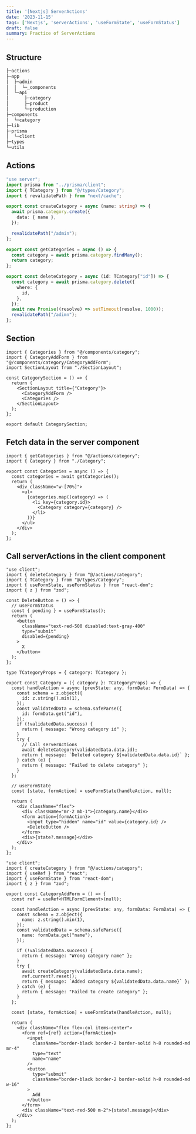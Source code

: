 ```yaml
---
title: '[Nextjs] ServerActions'
date: '2023-11-15'
tags: ['Nextjs', 'serverActions', 'useFormState', 'useFormStatus']
draft: false
summary: Practice of ServerActions
---
```


## Structure

```sh
├─actions
├─app
│  ├─admin
│  │  └─_components
│  └─api
│      ├─category
│      ├─product
│      └─production
├─components
│  └─category
├─lib
├─prisma
│  └─client
├─types
└─utils
```

## Actions

```typescript:/actions/category.ts
"use server";
import prisma from "../prisma/client";
import { TCategory } from "@/types/Category";
import { revalidatePath } from "next/cache";

export const createCategory = async (name: string) => {
  await prisma.category.create({
    data: { name },
  });

  revalidatePath("/admin");
};

export const getCategories = async () => {
  const category = await prisma.category.findMany();
  return category;
};

export const deleteCategory = async (id: TCategory["id"]) => {
  const category = await prisma.category.delete({
    where: {
      id,
    },
  });
  await new Promise((resolve) => setTimeout(resolve, 1000));
  revalidatePath("/adimn");
};

```

## Section

```typescript:/app/admin/_components/CategorySection.tsx
import { Categories } from "@/components/category";
import { CategoryAddForm } from "@/components/category/CategoryAddForm";
import SectionLayout from "./SectionLayout";

const CategorySection = () => {
  return (
    <SectionLayout title={"Category"}>
      <CategoryAddForm />
      <Categories />
    </SectionLayout>
  );
};

export default CategorySection;
```

## Fetch data in the server component

```typescript:/components/category/Categories.tsx
import { getCategories } from "@/actions/category";
import { Category } from "./Category";

export const Categories = async () => {
  const categories = await getCategories();
  return (
    <div className="w-[70%]">
      <ul>
        {categories.map((category) => (
          <li key={category.id}>
            <Category category={category} />
          </li>
        ))}
      </ul>
    </div>
  );
};
```

## Call serverActions in the client component

```typescript:/components/category/Category.tsx
"use client";
import { deleteCategory } from "@/actions/category";
import { TCategory } from "@/types/Category";
import { useFormState, useFormStatus } from "react-dom";
import { z } from "zod";

const DeleteButton = () => {
  // useFormStatus
  const { pending } = useFormStatus();
  return (
    <button
      className="text-red-500 disabled:text-gray-400"
      type="submit"
      disabled={pending}
    >
      X
    </button>
  );
};

type TCategoryProps = { category: TCategory };

export const Category = ({ category }: TCategoryProps) => {
  const handleAction = async (prevState: any, formData: FormData) => {
    const schema = z.object({
      id: z.string().min(1),
    });
    const validatedData = schema.safeParse({
      id: formData.get("id"),
    });
    if (!validatedData.success) {
      return { message: "Wrong category id" };
    }
    try {
      // Call serverActions
      await deleteCategory(validatedData.data.id);
      return { message: `Deleted category ${validatedData.data.id}` };
    } catch (e) {
      return { message: "Failed to delete category" };
    }
  };

  // useFormState
  const [state, formAction] = useFormState(handleAction, null);

  return (
    <div className="flex">
      <div className="mr-2 mb-1">{category.name}</div>
      <form action={formAction}>
        <input type="hidden" name="id" value={category.id} />
        <DeleteButton />
      </form>
      <div>{state?.message}</div>
    </div>
  );
};

```

```typescript:/components/category/CategoryAddForm.tsx
"use client";
import { createCategory } from "@/actions/category";
import { useRef } from "react";
import { useFormState } from "react-dom";
import { z } from "zod";

export const CategoryAddForm = () => {
  const ref = useRef<HTMLFormElement>(null);

  const handleAction = async (prevState: any, formData: FormData) => {
    const schema = z.object({
      name: z.string().min(1),
    });
    const validatedData = schema.safeParse({
      name: formData.get("name"),
    });

    if (!validatedData.success) {
      return { message: "Wrong category name" };
    }
    try {
      await createCategory(validatedData.data.name);
      ref.current?.reset();
      return { message: `Added category ${validatedData.data.name}` };
    } catch (e) {
      return { message: "Failed to create category" };
    }
  };

  const [state, formAction] = useFormState(handleAction, null);

  return (
    <div className="flex flex-col items-center">
      <form ref={ref} action={formAction}>
        <input
          className="border-black border-2 border-solid h-8 rounded-md mr-4"
          type="text"
          name="name"
        />
        <button
          type="submit"
          className="border-black border-2 border-solid h-8 rounded-md w-16"
        >
          Add
        </button>
      </form>
      <div className="text-red-500 m-2">{state?.message}</div>
    </div>
  );
};

```
